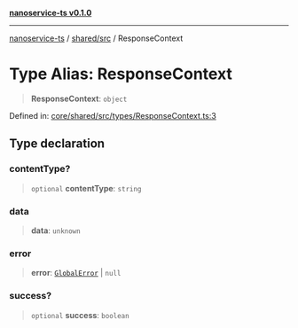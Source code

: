 [**nanoservice-ts v0.1.0**](/docs/ref/README)

***

[nanoservice-ts](/docs/ref/README) / [shared/src](/docs/ref/shared/src/README) / ResponseContext

# Type Alias: ResponseContext

> **ResponseContext**: `object`

Defined in: [core/shared/src/types/ResponseContext.ts:3](https://github.com/deskree-inc/nanoservice-ts/blob/cd1933c250152cb6abc77d2acbfd230236ada573/core/shared/src/types/ResponseContext.ts#L3)

## Type declaration

### contentType?

> `optional` **contentType**: `string`

### data

> **data**: `unknown`

### error

> **error**: [`GlobalError`](/docs/ref/shared/src/classes/GlobalError) \| `null`

### success?

> `optional` **success**: `boolean`
